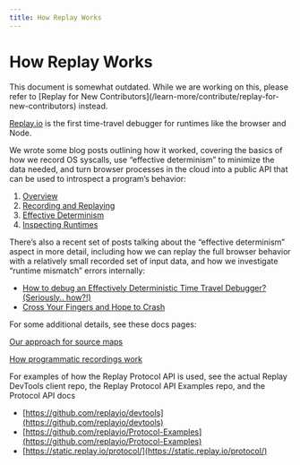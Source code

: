 ```yaml
---
title: How Replay Works
---
```


# How Replay Works

<Callout type="info" emoji="💡">
This document is somewhat outdated. While we are working on this, please refer to [Replay for New Contributors](/learn-more/contribute/replay-for-new-contributors) instead.

</Callout>

[Replay.io](http://Replay.io) is the first time-travel debugger for runtimes like the browser and Node.

We wrote some blog posts outlining how it worked, covering the basics of how we record OS syscalls, use “effective determinism” to minimize the data needed, and turn browser processes in the cloud into a public API that can be used to introspect a program’s behavior:

1. [Overview](https://medium.com/replay-io/how-replay-works-5c9c29580c58)
2. [Recording and Replaying](https://medium.com/replay-io/recording-and-replaying-d6102afee273)
3. [Effective Determinism](https://medium.com/replay-io/effective-determinism-54cc91f5693c)
4. [Inspecting Runtimes](https://medium.com/replay-io/inspecting-runtimes-caeca007a4b1)

There’s also a recent set of posts talking about the “effective determinism” aspect in more detail, including how we can replay the full browser behavior with a relatively small recorded set of input data, and how we investigate “runtime mismatch” errors internally:

- [How to debug an Effectively Deterministic Time Travel Debugger? (Seriously.. how?!)](https://medium.com/replay-io/how-to-debug-an-effectively-deterministic-time-travel-debugger-seriously-how-ba4d59965b7a)
- [Cross Your Fingers and Hope to Crash](https://medium.com/replay-io/cross-your-fingers-and-hope-to-crash-d13e648e5567)

For some additional details, see these docs pages:

[Our approach for source maps ](/learn-more/contribute/how-replay-works/our-approach-for-source-maps)

[How programmatic recordings work](/learn-more/contribute/how-replay-works/how-programmatic-recordings-work)

For examples of how the Replay Protocol API is used, see the actual Replay DevTools client repo, the Replay Protocol API Examples repo, and the Protocol API docs

- [https://github.com/replayio/devtools](https://github.com/replayio/devtools)
- [https://github.com/replayio/Protocol-Examples](https://github.com/replayio/Protocol-Examples)
- [https://static.replay.io/protocol/](https://static.replay.io/protocol/)